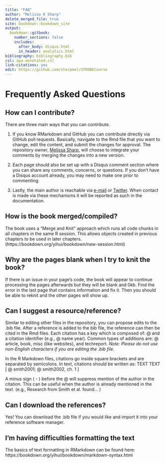 ---
title: "FAQ"
author: "Melissa K Sharp"
delete_merged_file: true
site: bookdown::bookdown_site
output:
  bookdown::gitbook:
    number_sections: false 
    includes: 
      after_body: disqus.html
      in_header: analytics.html
bibliography: bibliography.bib
csl: apa-annotated.csl
link-citations: yes
edit: https://github.com/sharpmel/STROBECourse
---

# Frequently Asked Questions {#faq}
<h2> How can I contribute? </h2>   
There are three main ways that you can contribute.  

  1. If you know RMarkdown and GitHub you can contribute directly via GitHub pull requests. Basically, navigate to the Rmd file that you want to change, edit the content, and submit the changes for approval. The repository owner, [Melissa Sharp](http://melissaksharp.wordpress.com), will choose to integrate your comments by merging the changes into a new version.  
  2. Each page should also be set up with a Disqus comment section where you can share any comments, concerns, or questions. If you don't have a Disqus account already, you may need to make one prior to commenting. 
  
  3. Lastly,  the main author is reachable via [e-mail](mailto:melissaksharp@gmail.com) or [Twitter](https://twitter.com/sharpmelk). When contact is made via these mechanisms it will be reported as such in the documentation. 

<h2>  How is the book merged/compiled? </h2> 
The book uses a "Merge and Knit" approach which runs all code chunks in all chapters in the same R session. This allows objects created in previous chapters to be used in later chapters. (https://bookdown.org/yihui/bookdown/new-session.html)

<h2> Why are the pages blank when I try to knit the book? </h2>
If there is an issue in your page's code, the book will appear to continue processing the pages afterwards but they will be blank and 0kb. Find the error in the last page that contains information and fix it. Then you should be able to reknit and the other pages will show up. 

<h2> Can I suggest a resource/reference? </h2>
Similar to editing other files in the repository, you can propose edits to the .bib file. After a reference is added to the bib file, the reference can then be cited in the Rmd files. Each citation has a key which is composed of: @ and a citation identifier (e.g., @ name year). Common types of additions are:  @ article, book, misc (like websites), and techreport. 
*Note: Please do not use non-English characters if you are editing the .bib file.*   

In the R Markdown files, citations go inside square brackets and are separated by semicolons. 
In text, citations should be written as: TEXT TEXT [ @ smith2001; @ smith2002, ch. 1 ]

A minus sign ( - ) before the @ will suppress mention of the author in the citation. This can be useful when the author is already mentioned in the text. (e.g., Research from Smith et al. found… )

<h2> Can I download the references? </h2>
Yes! You can download the .bib file if you would like and import it into your reference software manager.

<h2>  I'm having difficulties formatting the text </h2>
The basics of text formatting in RMarkdown can be found here:  
https://bookdown.org/yihui/bookdown/markdown-syntax.html